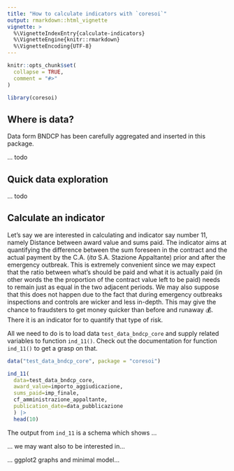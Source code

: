 ```yaml
---
title: "How to calculate indicators with `coresoi`"
output: rmarkdown::html_vignette
vignette: >
  %\VignetteIndexEntry{calculate-indicators}
  %\VignetteEngine{knitr::rmarkdown}
  %\VignetteEncoding{UTF-8}
---
```


```r
knitr::opts_chunk$set(
  collapse = TRUE,
  comment = "#>"
)
```

```r
library(coresoi)
```


## Where is data?

Data form BNDCP has been carefully aggregated and inserted in this package. 

... todo

## Quick data exploration

... todo

## Calculate an indicator

Let's say we are interested in calculating and indicator say number 11, namely Distance between award value and sums paid. The indicator aims at quantifying the difference between the sum foreseen in the contract and the actual payment by the C.A. (_ita_ S.A. Stazione Appaltante) prior and after the emergency outbreak. This is extremely convenient since we may expect that the ratio between what's should be paid and what it is actually paid (in other words the the proportion of the contract  value left to be paid) needs to remain just as equal in the two adjacent periods.
We may also suppose that this does not happen due to the fact that during emergency outbreaks inspections and controls are wicker and less in-depth. This may give the chance to fraudsters to get money quicker than before and runaway 💰. There it is an indicator for to quantify that type of risk.

All we need to do is to load data `test_data_bndcp_core` and supply related variables to function `ind_11()`. Check out the documentation for function `ind_11()` to get a grasp on that.


```r
data("test_data_bndcp_core", package = "coresoi")

ind_11(
  data=test_data_bndcp_core,
  award_value=importo_aggiudicazione, 
  sums_paid=imp_finale,
  cf_amministrazione_appaltante,
  publication_date=data_pubblicazione
  ) |>
  head(10)

```

The output from `ind_11` is a schema which shows ...


... we may want also to be interested in...

... ggplot2 graphs and minimal model...





